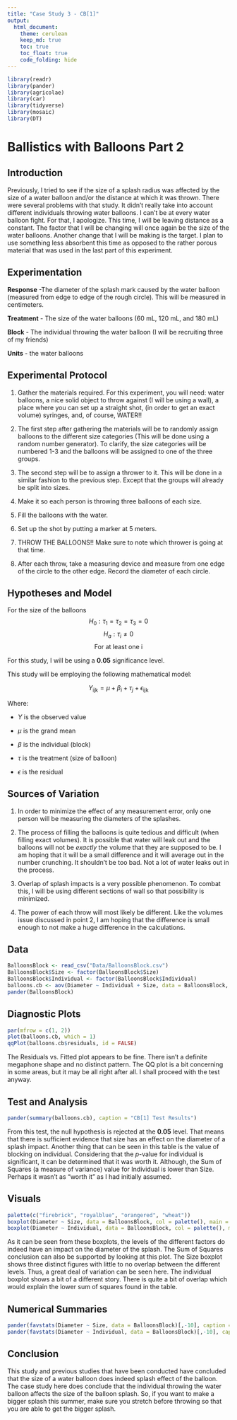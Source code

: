 ```yaml
---
title: "Case Study 3 - CB[1]"
output: 
  html_document:
    theme: cerulean
    keep_md: true
    toc: true
    toc_float: true
    code_folding: hide
---
```


```r
library(readr)
library(pander)
library(agricolae)
library(car)
library(tidyverse)
library(mosaic) 
library(DT)
```



# Ballistics with Balloons Part 2




## Introduction


Previously, I tried to see if the size of a splash radius was affected by the size of a water balloon and/or the distance at which it was thrown. There were several problems with that study. It didn't really take into account different individuals throwing water balloons. I can't be at every water balloon fight. For that, I apologize. This time, I will be leaving distance as a constant. The factor that I will be changing will once again be the size of the water balloons. Another change that I will be making is the target. I plan to use something less absorbent this time as opposed to the rather porous material that was used in the last part of this experiment. 


## Experimentation


**Response** -The diameter of the splash mark caused by the water balloon (measured from edge to edge of the rough circle). This will be measured in centimeters. 

**Treatment** - The size of the water balloons (60 mL, 120 mL, and 180 mL)
 
**Block** - The individual throwing the water balloon (I will be recruiting three of my friends)

**Units** - the water balloons



## Experimental Protocol

1. Gather the materials required. For this experiment, you will need: water balloons, a nice solid object to throw against (I will be using a wall), a place where you can set up a straight shot, (in order to get an exact volume) syringes, and, of course, WATER!!

2. The first step after gathering the materials will be to randomly assign balloons to the different size categories (This will be done using a random number generator). To clarify, the size categories will be numbered 1-3 and the balloons will be assigned to one of the three groups.

3. The second step will be to assign a thrower to it. This will be done in a similar fashion to the previous step. Except that the groups will already be split into sizes.

4. Make it so each person is throwing three balloons of each size.

5. Fill the balloons with the water.

6. Set up the shot by putting a marker at 5 meters.

7. THROW THE BALLOONS!! Make sure to note which thrower is going at that time.

8. After each throw, take a measuring device and measure from one edge of the circle to the other edge. Record the diameter of each circle.

## Hypotheses and Model

For the size of the balloons
$$
H_0: \tau_1 = \tau_2 = \tau_3 = 0 
$$
$$
H_a: \tau_i \neq 0
$$
$$
\text{For at least one i}
$$


For this study, I will be using a **0.05** significance level.



This study will be employing the following mathematical model:

$$
Y_\text{ijk} = \mu + \beta_i + \tau_j + \epsilon_\text{ijk}
$$

Where:

* $Y$ is the observed value

* $\mu$ is the grand mean

* $\beta$ is the individual (block)

* $\tau$ is the treatment (size of balloon)

* $\epsilon$ is the residual


## Sources of Variation

1. In order to minimize the effect of any measurement error, only one person will be measuring the diameters of the splashes. 

2. The process of filling the balloons is quite tedious and difficult (when filling exact volumes). It is possible that water will leak out and the balloons will not be *exactly* the volume that they are supposed to be. I am hoping that it will be a small difference and it will average out in the number crunching. It shouldn't be too bad. Not a lot of water leaks out in the process. 

3. Overlap of splash impacts is a very possible phenomenon. To combat this, I will be using different sections of wall so that possibility is minimized. 

4. The power of each throw will most likely be different. Like the volumes issue discussed in point 2, I am hoping that the difference is small enough to not make a huge difference in the calculations.


## Data

```r
BalloonsBlock <- read_csv("Data/BalloonsBlock.csv")
BalloonsBlock$Size <- factor(BalloonsBlock$Size)
BalloonsBlock$Individual <- factor(BalloonsBlock$Individual)
balloons.cb <- aov(Diameter ~ Individual + Size, data = BalloonsBlock, contrasts = list(Individual = contr.sum, Size = contr.sum))
pander(BalloonsBlock)
```

## Diagnostic Plots

```r
par(mfrow = c(1, 2))
plot(balloons.cb, which = 1)
qqPlot(balloons.cb$residuals, id = FALSE)
```

The Residuals vs. Fitted plot appears to be fine. There isn't a definite megaphone shape and no distinct pattern. The QQ plot is a bit concerning in some areas, but it may be all right after all. I shall proceed with the test anyway.


## Test and Analysis 

```r
pander(summary(balloons.cb), caption = "CB[1] Test Results")
```

From this test, the null hypothesis is rejected at the **0.05** level. That means that there is sufficient evidence that size has an effect on the diameter of a splash impact. Another thing that can be seen in this table is the value of blocking on individual. Considering that the $p$-value for individual is significant, it can be determined that it was worth it. Although, the Sum of Squares (a measure of variance) value for Individual is lower than Size. Perhaps it wasn't as "worth it" as I had initially assumed.   


## Visuals

```r
palette(c("firebrick", "royalblue", "orangered", "wheat"))
boxplot(Diameter ~ Size, data = BalloonsBlock, col = palette(), main = "Effect of Size on Response", xlab = "Size of Balloon (in mL)", ylab = "Diameter of Splash (in cm)")
boxplot(Diameter ~ Individual, data = BalloonsBlock, col = palette(), main = "Effect of Individual on Response", ylab = "Diameter of Splash (in cm)")
```


As it can be seen from these boxplots, the levels of the different factors do indeed have an impact on the diameter of the splash. The Sum of Squares conclusion can also be supported by looking at this plot. The Size boxplot shows three distinct figures with little to no overlap between the different levels. Thus, a great deal of variation can be seen here. The individual boxplot shows a bit of a different story. There is quite a bit of overlap which would explain the lower sum of squares found in the table. 


## Numerical Summaries 

```r
pander(favstats(Diameter ~ Size, data = BalloonsBlock)[,-10], caption = "Numerical Summary for Size Factor")
pander(favstats(Diameter ~ Individual, data = BalloonsBlock)[,-10], caption = "Numerical Summary for Individual Block")
```


## Conclusion

This study and previous studies that have been conducted have concluded that the size of a water balloon does indeed splash effect of the balloon. The case study here does conclude that the individual throwing the water balloon affects the size of the balloon splash. So, if you want to make a bigger splash this summer, make sure you stretch before throwing so that you are able to get the bigger splash. 